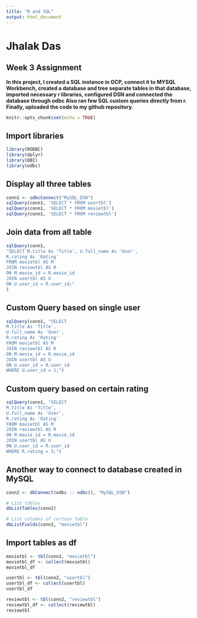 ```yaml
---
title: "R and SQL"
output: html_document
---
```


# Jhalak Das 
## Week 3 Assignment

**
In this project, 
    I created a SQL instance in GCP, 
    connect it to MYSQL Workbench,
    created a database and tree separate tables in that database,
    imported necessary r libraries, configured DSN 
    and connected the database through odbc
    Also ran few SQL custom queries directly from r.
    Finally, uploaded the code to my github repository.
**

```r
knitr::opts_chunk$set(echo = TRUE)
```

## Import libraries
```r
library(RODBC)
library(dplyr)
library(DBI)
library(odbc)
```

## Display all three tables
```r
conn1 <- odbcConnect("MySQL_DSN")
sqlQuery(conn1, 'SELECT * FROM usertbl')
sqlQuery(conn1, 'SELECT * FROM movietbl')
sqlQuery(conn1, 'SELECT * FROM reviewtbl')
```

## Join data from all table 
```r
sqlQuery(conn1, 
"SELECT M.title As 'Title', U.full_name As 'User',
R.rating As 'Rating'
FROM movietbl AS M
JOIN reviewtbl AS R
ON M.movie_id = R.movie_id
JOIN usertbl AS U
ON U.user_id = R.user_id;"
)
```

## Custom Query based on single user
```r
sqlQuery(conn1, "SELECT 
M.title As 'Title',
U.full_name As 'User',
R.rating As 'Rating'
FROM movietbl AS M
JOIN reviewtbl AS R
ON M.movie_id = R.movie_id
JOIN usertbl AS U
ON U.user_id = R.user_id
WHERE U.user_id = 1;")
```


## Custom query based on certain rating
```r
sqlQuery(conn1, "SELECT 
M.title As 'Title',
U.full_name As 'User',
R.rating As 'Rating'
FROM movietbl AS M
JOIN reviewtbl AS R
ON M.movie_id = R.movie_id
JOIN usertbl AS U
ON U.user_id = R.user_id
WHERE R.rating = 5;")
```


## Another way to connect to database created in MySQL
```r
conn2 <- dbConnect(odbc :: odbc(), "MySQL_DSN")

# List tables
dbListTables(conn2)

# List columns of certain table
dbListFields(conn2, "movietbl")
```

## Import tables as df
```r
movietbl <- tbl(conn2, "movietbl")
movietbl_df <- collect(movietbl)
movietbl_df 

usertbl <- tbl(conn2, "usertbl")
usertbl_df <- collect(usertbl)
usertbl_df 

reviewtbl <- tbl(conn2, "reviewtbl")
reviewtbl_df <- collect(reviewtbl)
reviewtbl
```



